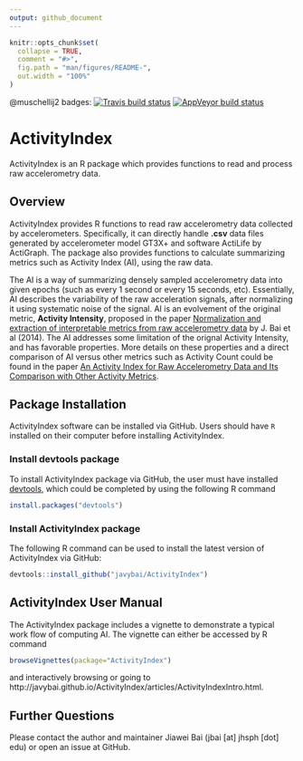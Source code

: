 ```yaml
---
output: github_document
---
```


<!-- README.md is generated from README.Rmd. Please edit that file -->

```r
knitr::opts_chunk$set(
  collapse = TRUE,
  comment = "#>",
  fig.path = "man/figures/README-",
  out.width = "100%"
)
```

@muschellij2 badges: 
[![Travis build status](https://travis-ci.com/muschellij2/ActivityIndex.svg?branch=master)](https://travis-ci.com/muschellij2/ActivityIndex)
[![AppVeyor build status](https://ci.appveyor.com/api/projects/status/github/muschellij2/ActivityIndex?branch=master&svg=true)](https://ci.appveyor.com/project/muschellij2/ActivityIndex)

# ActivityIndex

ActivityIndex is an R package which provides functions to read and process raw accelerometry data. 

## Overview

ActivityIndex provides R functions to read raw accelerometry data collected by accelerometers. Specifically, it can directly handle **.csv** data files generated by accelerometer model GT3X+ and software ActiLife by ActiGraph. The package also provides functions to calculate summarizing metrics such as Activity Index (AI), using the raw data.

The AI is a way of summarizing densely sampled accelerometry data into given epochs (such as every 1 second or every 15 seconds, etc). Essentially, AI describes the variability of the raw acceleration signals, after normalizing it using systematic noise of the signal. AI is an evolvement of the original metric, **Activity Intensity**, proposed in the paper [Normalization and extraction of interpretable metrics from raw accelerometry data](http://biostatistics.oxfordjournals.org/content/15/1/102.abstract) by J. Bai et al (2014). The AI addresses some limitation of the orignal Activity Intensity, and has favorable properties. More details on these properties and a direct comparison of AI versus other metrics such as Activity Count could be found in the paper [An Activity Index for Raw Accelerometry Data and Its Comparison with Other Activity Metrics](http://journals.plos.org/plosone/article?id=10.1371%2Fjournal.pone.0160644).

## Package Installation

ActivityIndex software can be installed via GitHub.
Users should have `R` installed on their computer before installing ActivityIndex.

### Install devtools package
To install ActivityIndex package via GitHub, the user must have installed [devtools](https://cran.r-project.org/package=devtools), which could be completed by using the following R command
```r
install.packages("devtools")
```

### Install ActivityIndex package
The following R command can be used to install the latest version of ActivityIndex via GitHub:
```r
devtools::install_github("javybai/ActivityIndex")
```

## ActivityIndex User Manual
The ActivityIndex package includes a vignette to demonstrate a typical work flow of computing AI. The vignette can either be accessed by R command
```r
browseVignettes(package="ActivityIndex")
```
and interactively browsing or going to http://javybai.github.io/ActivityIndex/articles/ActivityIndexIntro.html.


## Further Questions

Please contact the author and maintainer Jiawei Bai (jbai [at] jhsph [dot] edu) or open an issue at GitHub.

